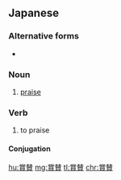 ==Japanese==
{{ja-kanjitab|しょう|さん|yomi=o}}

===Alternative forms===
* {{l|ja|称賛}}

===Noun===
{{ja-noun|しょうさん|kyu=賞贊}}

# [[praise]]
#: {{ja-usex|'''賞賛'''の言葉をいただいた。|'''しょうさん''' の ことば を いただいた。|We received words of praise.}}

===Verb===
{{ja-verb-suru|しょうさん|tr=trans|kyu=賞贊}}

# to praise

====Conjugation====
{{ja-suru|しょうさん}}

[[hu:賞賛]]
[[mg:賞賛]]
[[tl:賞賛]]
[[chr:賞賛]]